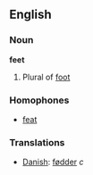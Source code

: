 ==English==
===Noun===
'''feet'''
#Plural of [[foot]]
===Homophones===
*[[feat]]

===Translations===
*[[Danish]]: [[fødder]] ''c''